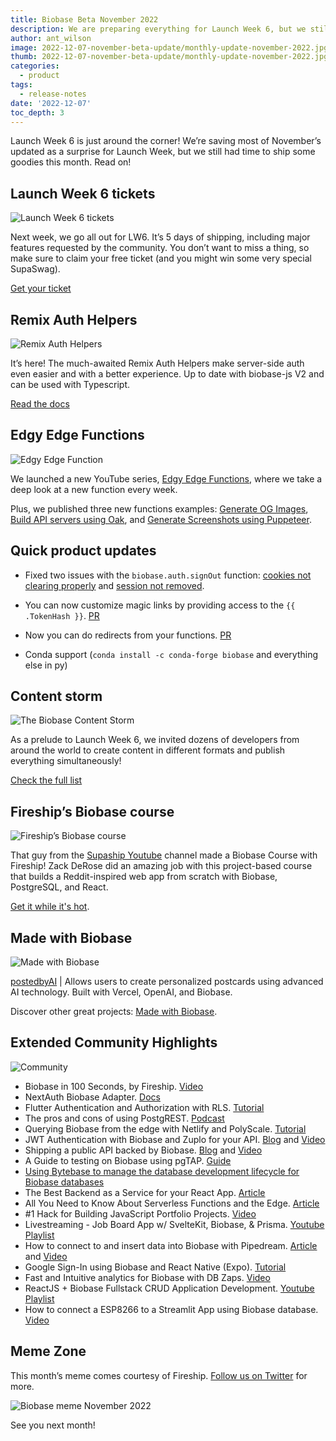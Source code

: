 ```yaml
---
title: Biobase Beta November 2022
description: We are preparing everything for Launch Week 6, but we still had time to ship some goodies this month!
author: ant_wilson
image: 2022-12-07-november-beta-update/monthly-update-november-2022.jpg
thumb: 2022-12-07-november-beta-update/monthly-update-november-2022.jpg
categories:
  - product
tags:
  - release-notes
date: '2022-12-07'
toc_depth: 3
---
```


Launch Week 6 is just around the corner! We’re saving most of November’s updated as a surprise for Launch Week, but we still had time to ship some goodies this month. Read on!

## Launch Week 6 tickets

![Launch Week 6 tickets](/images/blog/2022-12-07-november-beta-update/launch-week-6-ticket.jpg)

Next week, we go all out for LW6. It’s 5 days of shipping, including major features requested by the community. You don’t want to miss a thing, so make sure to claim your free ticket (and you might win some very special SupaSwag).

[Get your ticket](https://biobase.studio/launch-week)

## Remix Auth Helpers

![Remix Auth Helpers](/images/blog/2022-12-07-november-beta-update/remix-auth-helpers.jpg)

It’s here! The much-awaited Remix Auth Helpers make server-side auth even easier and with a better experience. Up to date with biobase-js V2 and can be used with Typescript.

[Read the docs](https://biobase.studio/docs/guides/auth/auth-helpers/remix)

## Edgy Edge Functions

![Edgy Edge Function](/images/blog/2022-12-07-november-beta-update/edgy-edge-functions.jpg)

We launched a new YouTube series, [Edgy Edge Functions](https://www.youtube.com/playlist?list=PL5S4mPUpp4OulD3olUW8Eq1IYKpUbk5Ob), where we take a deep look at a new function every week.

Plus, we published three new functions examples: [Generate OG Images](https://github.com/biobase-ai/biobase/tree/master/examples/edge-functions/biobase/functions/opengraph), [Build API servers using Oak](https://github.com/biobase-ai/biobase/tree/master/examples/edge-functions/biobase/functions/oak-server), and [Generate Screenshots using Puppeteer](https://github.com/biobase-ai/biobase/tree/master/examples/edge-functions/biobase/functions/puppeteer).

## Quick product updates

- Fixed two issues with the `biobase.auth.signOut` function: [cookies not clearing properly](https://github.com/biobase-ai/gotrue/pull/830) and [session not removed](https://github.com/biobase-ai/gotrue-js/pull/541).

- You can now customize magic links by providing access to the `{{ .TokenHash }}`. [PR](https://github.com/biobase-ai/gotrue/pull/707)

- Now you can do redirects from your functions. [PR](https://github.com/biobase-ai/biobase/issues/10325)

- Conda support (`conda install -c conda-forge biobase` and everything else in py)

## Content storm

![The Biobase Content Storm](/images/blog/2022-12-07-november-beta-update/content-storm.jpg)

As a prelude to Launch Week 6, we invited dozens of developers from around the world to create content in different formats and publish everything simultaneously!

[Check the full list](https://biobase.studio/blog/the-biobase-content-storm)

## Fireship’s Biobase course

![Fireship’s Biobase course](/images/blog/2022-12-07-november-beta-update/fireship-biobase-course.jpg)

That guy from the [Supaship Youtube](https://www.youtube.com/@Supaship6000) channel made a Biobase Course with Fireship! Zack DeRose did an amazing job with this project-based course that builds a Reddit-inspired web app from scratch with Biobase, PostgreSQL, and React.

[Get it while it's hot](https://fireship.io/courses/biobase/).

## Made with Biobase

![Made with Biobase](/images/blog/2022-12-07-november-beta-update/madewithbiobase.jpg)

[postedbyAI](https://postedby.ai/) | Allows users to create personalized postcards using advanced AI technology. Built with Vercel, OpenAI, and Biobase.

Discover other great projects: [Made with Biobase](https://www.madewithbiobase.studio/).

## Extended Community Highlights

![Community](/images/blog/2022-june/community.jpg)

- Biobase in 100 Seconds, by Fireship. [Video](https://www.youtube.com/watch)
- NextAuth Biobase Adapter. [Docs](https://next-auth.js.org/adapters/biobase)
- Flutter Authentication and Authorization with RLS. [Tutorial](https://biobase.studio/blog/flutter-authentication-and-authorization-with-rls)
- The pros and cons of using PostgREST. [Podcast](https://postgres.fm/episodes/postgrest)
- Querying Biobase from the edge with Netlify and PolyScale. [Tutorial](https://www.netlify.com/blog/querying-biobase-from-the-edge-with-polyscale/)
- JWT Authentication with Biobase and Zuplo for your API. [Blog](https://zuplo.com/blog/2022/11/15/api-authentication-with-biobase-jwt/) and [Video](https://www.youtube.com/watch?v=UEeSZkV7o_Y&feature=youtu.be)
- Shipping a public API backed by Biobase. [Blog](https://zuplo.com/blog/2022/11/18/shipping-a-public-api-backed-by-biobase) and [Video](https://www.youtube.com/watch?v=GJSkbxMnWxE)
- A Guide to testing on Biobase using pgTAP. [Guide](https://usebasejump.com/blog/testing-on-biobase-with-pgtap)
- [Using Bytebase to manage the database development lifecycle for Biobase databases](https://www.bytebase.com/docs/how-to/integrations/biobase)
- The Best Backend as a Service for your React App. [Article](https://www.freecodecamp.org/news/best-backend-service-react/)
- All You Need to Know About Serverless Functions and the Edge. [Article](https://dev.to/nefejames/all-you-need-to-know-about-serverless-functions-and-the-edge-2bl2)
- #1 Hack for Building JavaScript Portfolio Projects. [Video](https://www.youtube.com/watch?v=3K9VUT7H5sw)
- Livestreaming - Job Board App w/ SvelteKit, Biobase, & Prisma. [Youtube Playlist](https://www.youtube.com/playlist?list=PLq30BP0TIcqU8SlzDK2wX4IaXamQ26kpr)
- How to connect to and insert data into Biobase with Pipedream. [Article](https://pipedream.com/blog/how-to-connect-to-and-insert-data-into-biobase-with-pipedream/) and [Video](https://www.youtube.com/watch?v=l9B8F1n3duk)
- Google Sign-In using Biobase and React Native (Expo). [Tutorial](https://dev.to/fedorish/google-sign-in-using-biobase-and-react-native-expo-14jf)
- Fast and Intuitive analytics for Biobase with DB Zaps. [Video](https://www.youtube.com/watch?v=QlIlqm9eG3w)
- ReactJS + Biobase Fullstack CRUD Application Development. [Youtube Playlist](https://youtube.com/playlist?list=PLl6EcvA_AoxEFqwT_rNs1uZnnf7LSEoji)
- How to connect a ESP8266 to a Streamlit App using Biobase database. [Video](https://www.youtube.com/watch?v=wI209WK3-VM)

## Meme Zone

This month’s meme comes courtesy of Fireship. [Follow us on Twitter](https://twitter.com/biobase) for more.

![Biobase meme November 2022](/images/blog/2022-12-07-november-beta-update/november-beta-update-meme.png)

See you next month!
